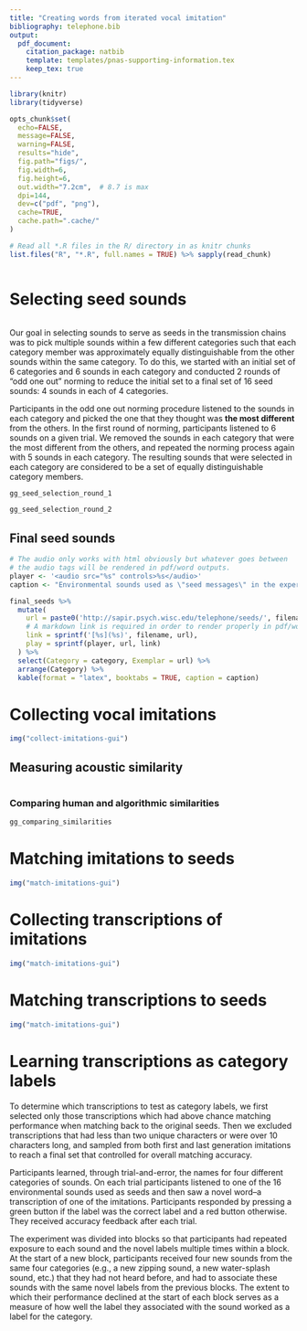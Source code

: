```yaml
---
title: "Creating words from iterated vocal imitation"
bibliography: telephone.bib
output:
  pdf_document:
    citation_package: natbib
    template: templates/pnas-supporting-information.tex
    keep_tex: true
---
```


```r
library(knitr)
library(tidyverse)

opts_chunk$set(
  echo=FALSE,
  message=FALSE,
  warning=FALSE,
  results="hide",
  fig.path="figs/",
  fig.width=6,
  fig.height=6,
  out.width="7.2cm",  # 8.7 is max
  dpi=144,
  dev=c("pdf", "png"),
  cache=TRUE,
  cache.path=".cache/"
)

# Read all *.R files in the R/ directory in as knitr chunks
list.files("R", "*.R", full.names = TRUE) %>% sapply(read_chunk)
```

```r
```

# Selecting seed sounds

```r
```

Our goal in selecting sounds to serve as seeds in the transmission chains was to
pick multiple sounds within a few different categories such that each category 
member was approximately equally distinguishable from the other sounds within 
the same category. To do this, we started with an initial set of 6 categories 
and 6 sounds in each category and conducted 2 rounds of "odd one out" norming to
reduce the initial set to a final set of 16 seed sounds: 4 sounds in each of 4
categories.

Participants in the odd one out norming procedure listened to the sounds in each
category and picked the one that they thought was **the most different** from
the others. In the first round of norming, participants listened to 6 sounds on
a given trial. We removed the sounds in each category that were the most
different from the others, and repeated the norming process again with 5 sounds
in each category. The resulting sounds that were selected in each category are
considered to be a set of equally distinguishable category members.

```r
gg_seed_selection_round_1
```

```r
gg_seed_selection_round_2
```

## Final seed sounds

```r
# The audio only works with html obviously but whatever goes between
# the audio tags will be rendered in pdf/word outputs.
player <- '<audio src="%s" controls>%s</audio>'
caption <- "Environmental sounds used as \"seed messages\" in the experiment."

final_seeds %>%
  mutate(
    url = paste0('http://sapir.psych.wisc.edu/telephone/seeds/', filename),
    # A markdown link is required in order to render properly in pdf/word.
    link = sprintf('[%s](%s)', filename, url),
    play = sprintf(player, url, link)
  ) %>%
  select(Category = category, Exemplar = url) %>%
  arrange(Category) %>%
  kable(format = "latex", booktabs = TRUE, caption = caption)
```

# Collecting vocal imitations

```r
img("collect-imitations-gui")
```

## Measuring acoustic similarity

```r
```

### Comparing human and algorithmic similarities

```r
gg_comparing_similarities
```

# Matching imitations to seeds

```r
img("match-imitations-gui")
```

# Collecting transcriptions of imitations

```r
img("match-imitations-gui")
```

# Matching transcriptions to seeds

```r
img("match-imitations-gui")
```

# Learning transcriptions as category labels

To determine which transcriptions to test as category labels, we first selected only those transcriptions which had above chance matching performance when matching back to the original seeds. Then we excluded transcriptions that had less than two unique characters or were over 10 characters long, and sampled from both first and last generation imitations to reach a final set that controlled for overall matching accuracy.

Participants learned, through trial-and-error, the names for four different categories of sounds. On each trial participants listened to one of the 16 environmental sounds used as seeds and then saw a novel word--a transcription of one of the imitations. Participants responded by pressing a green button if the label was the correct label and a red button otherwise. They received accuracy feedback after each trial.

The experiment was divided into blocks so that participants had repeated exposure to each sound and the novel labels multiple times within a block. At the start of a new block, participants received four new sounds from the same four categories (e.g., a new zipping sound, a new water-splash sound, etc.) that they had not heard before, and had to associate these sounds with the same novel labels from the previous blocks. The extent to which their performance declined at the start of each block serves as a measure of how well the label they associated with the sound worked as a label for the category.
